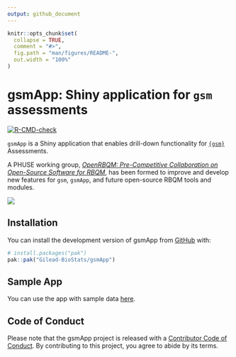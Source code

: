 ```yaml
---
output: github_document
---
```


<!-- README.md is generated from README.Rmd. Please edit that file -->

```r
knitr::opts_chunk$set(
  collapse = TRUE,
  comment = "#>",
  fig.path = "man/figures/README-",
  out.width = "100%"
)
```

# gsmApp: Shiny application for `gsm` assessments

<!-- badges: start -->
[![R-CMD-check](https://github.com/Gilead-BioStats/gsmApp/actions/workflows/R-CMD-check.yaml/badge.svg)](https://github.com/Gilead-BioStats/gsmApp/actions/workflows/R-CMD-check.yaml)
<!-- badges: end -->

`gsmApp` is a Shiny application that enables drill-down functionality for [`{gsm}`](https://github.com/Gilead-BioStats/gsm) Assessments.

A PHUSE working group, [*OpenRBQM: Pre-Competitive Collaboration on Open-Source Software for RBQM*](https://advance.phuse.global/display/WEL/OpenRBQM%3A+Pre-Competitive+Collaboration+on+Open-Source+Software+for+RBQM), has been formed to improve and develop new features for `gsm`, `gsmApp`, and future open-source RBQM tools and modules.

![](https://github.com/Gilead-BioStats/gsmApp/assets/40671730/f02c12d0-f009-4b1b-9d0a-35f643f66f5b)

## Installation

You can install the development version of gsmApp from [GitHub](https://github.com/) with:

``` r
# install.packages("pak")
pak::pak("Gilead-BioStats/gsmApp")
```

## Sample App

You can use the app with sample data [here](https://mattroumaya.shinyapps.io/gsmApp/).

## Code of Conduct

Please note that the gsmApp project is released with a [Contributor Code of Conduct](https://gilead-biostats.github.io/gsmApp/CODE_OF_CONDUCT.html). By contributing to this project, you agree to abide by its terms.
